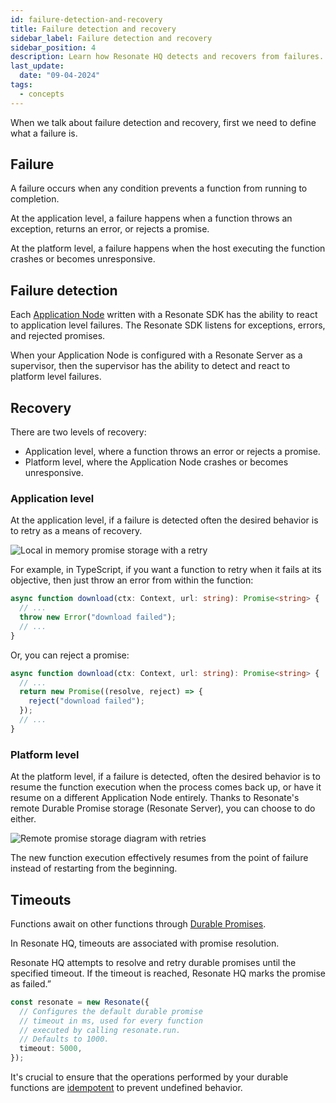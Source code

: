 ```yaml
---
id: failure-detection-and-recovery
title: Failure detection and recovery
sidebar_label: Failure detection and recovery
sidebar_position: 4
description: Learn how Resonate HQ detects and recovers from failures.
last_update:
  date: "09-04-2024"
tags:
  - concepts
---
```


When we talk about failure detection and recovery, first we need to define what a failure is.

## Failure

A failure occurs when any condition prevents a function from running to completion.

At the application level, a failure happens when a function throws an exception, returns an error, or rejects a promise.

At the platform level, a failure happens when the host executing the function crashes or becomes unresponsive.

## Failure detection

Each [Application Node](/concepts/application-node) written with a Resonate SDK has the ability to react to application level failures.
The Resonate SDK listens for exceptions, errors, and rejected promises.

When your Application Node is configured with a Resonate Server as a supervisor, then the supervisor has the ability to detect and react to platform level failures.

## Recovery

There are two levels of recovery:

- Application level, where a function throws an error or rejects a promise.
- Platform level, where the Application Node crashes or becomes unresponsive.

### Application level

At the application level, if a failure is detected often the desired behavior is to retry as a means of recovery.

![Local in memory promise storage with a retry](/img/local-storage-promise-with-retry.svg)

For example, in TypeScript, if you want a function to retry when it fails at its objective, then just throw an error from within the function:

```typescript
async function download(ctx: Context, url: string): Promise<string> {
  // ...
  throw new Error("download failed");
  // ...
}
```

Or, you can reject a promise:

```typescript
async function download(ctx: Context, url: string): Promise<string> {
  // ...
  return new Promise((resolve, reject) => {
    reject("download failed");
  });
  // ...
}
```

### Platform level

At the platform level, if a failure is detected, often the desired behavior is to resume the function execution when the process comes back up, or have it resume on a different Application Node entirely.
Thanks to Resonate's remote Durable Promise storage (Resonate Server), you can choose to do either.

![Remote promise storage diagram with retries](/img/remote-storage-promise-with-retries.svg)

The new function execution effectively resumes from the point of failure instead of restarting from the beginning.

## Timeouts

Functions await on other functions through [Durable Promises](/concepts/durable-promise).

In Resonate HQ, timeouts are associated with promise resolution.

Resonate HQ attempts to resolve and retry durable promises until the specified timeout.
If the timeout is reached, Resonate HQ marks the promise as failed.”

```ts
const resonate = new Resonate({
  // Configures the default durable promise
  // timeout in ms, used for every function
  // executed by calling resonate.run.
  // Defaults to 1000.
  timeout: 5000,
});
```

It's crucial to ensure that the operations performed by your durable functions are [idempotent](https://blog.bitsrc.io/design-an-idempotent-api-in-2024-d4a3cf8d8bf2) to prevent undefined behavior.
